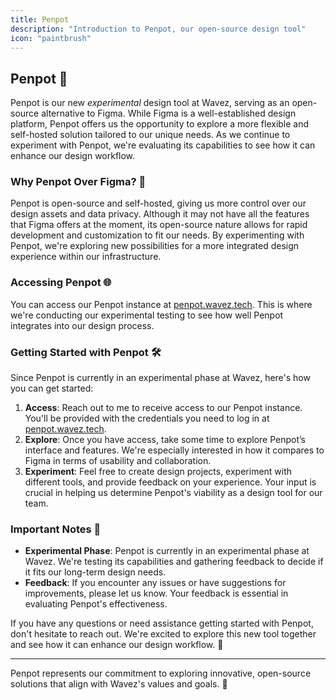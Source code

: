 ```yaml
---
title: Penpot
description: "Introduction to Penpot, our open-source design tool"
icon: "paintbrush"
---
```


## Penpot 🎨

Penpot is our new *experimental* design tool at Wavez, serving as an open-source alternative to Figma. While Figma is a well-established design platform, Penpot offers us the opportunity to explore a more flexible and self-hosted solution tailored to our unique needs. As we continue to experiment with Penpot, we're evaluating its capabilities to see how it can enhance our design workflow.

### Why Penpot Over Figma? 🤔

Penpot is open-source and self-hosted, giving us more control over our design assets and data privacy. Although it may not have all the features that Figma offers at the moment, its open-source nature allows for rapid development and customization to fit our needs. By experimenting with Penpot, we're exploring new possibilities for a more integrated design experience within our infrastructure.

### Accessing Penpot 🌐

You can access our Penpot instance at [penpot.wavez.tech](https://penpot.wavez.tech). This is where we're conducting our experimental testing to see how well Penpot integrates into our design process.

### Getting Started with Penpot 🛠️

Since Penpot is currently in an experimental phase at Wavez, here's how you can get started:

1. **Access**: Reach out to me to receive access to our Penpot instance. You'll be provided with the credentials you need to log in at [penpot.wavez.tech](https://penpot.wavez.tech).
2. **Explore**: Once you have access, take some time to explore Penpot’s interface and features. We're especially interested in how it compares to Figma in terms of usability and collaboration.
3. **Experiment**: Feel free to create design projects, experiment with different tools, and provide feedback on your experience. Your input is crucial in helping us determine Penpot's viability as a design tool for our team.

### Important Notes 📝

- **Experimental Phase**: Penpot is currently in an experimental phase at Wavez. We're testing its capabilities and gathering feedback to decide if it fits our long-term design needs.
- **Feedback**: If you encounter any issues or have suggestions for improvements, please let us know. Your feedback is essential in evaluating Penpot's effectiveness.

If you have any questions or need assistance getting started with Penpot, don't hesitate to reach out. We're excited to explore this new tool together and see how it can enhance our design workflow. 🌊

---

Penpot represents our commitment to exploring innovative, open-source solutions that align with Wavez's values and goals. 🚀
